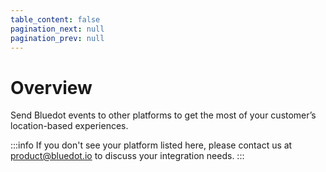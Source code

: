 ```yaml
---
table_content: false
pagination_next: null
pagination_prev: null
---
```



Overview
============

Send Bluedot events to other platforms to get the most of your customer’s location-based experiences.

<div className="card-stack">

<Card 
    icon="img/icons/adobe-experience-platform.jpg"
    title="Adobe Experience Platform"
    description="Marketing Automation Platform"
    link="/integrations/Adobe%20Experience"
/>

<Card
    icon="img/icons/Airship.jpg"
    title="Airship"
    description="Customer Engagement Platform"
    link="/integrations/Airship/Overview"
/>

<Card 
    icon="img/icons/AttentiveLogo-e1656046793109.png"
    title="Attentive"
    description="Text Message Marketing Platform"
    link="/integrations/Attentive/Overview"
/>

<Card 
    icon="img/icons/bbot-logo-doc-site.png"
    title="Bbot"
    description="Online Ordering Platform"
    link="/integrations/Bbot"
/>

<Card 
    icon="img/icons/Braze.jpg"
    title="Braze"
    description="Customer Engagement Platform"
    link="/integrations/Braze/Overview"
/>

<Card 
    icon="img/icons/Clevertap.jpg"
    title="Clevertap"
    description="Omnichannel Customer Engagement Platform"
    link="/integrations/Clevertap/Overview"
/>

<Card 
    icon="img/icons/doordash_logo.svg"
    title="Doordash"
    description="Online Ordering System"
    link="/integrations/Doordash"
/>

<Card 
    icon="img/icons/flipdish_logo.png"
    title="Flipdish"
    description="Online Ordering System"
    link="/integrations/Flipdish"
/>

<Card 
    icon="img/icons/incentivio-docs-logo.jpg"
    title="Incentivio"
    description="Online Order Platform"
    link="/integrations/Incentivio"
/>

<Card 
    icon="img/icons/klaviyo-icon.png"
    title="Klaviyo"
    description="Marketing Automation Platform"
    link="/integrations/Klaviyo"
/>

<Card 
    icon="img/icons/Mobivity.jpg"
    title="Mobivity"
    description="Text Message Marketing Platform"
    link="/integrations/Mobivity"
/>

<Card 
    icon="img/icons/mParticle.jpg"
    title="mParticle"
    description="Customer Data Infrastructure"
    link="/integrations/mParticle"
/>

<Card 
    icon="img/icons/olo-logo-e1653006147132.jpg"
    title="Olo"
    description="Online Order Management"
    link="/integrations/Olo"
/>

<Card 
    icon="img/icons/One-Signal-Logo-e1655949094402.png"
    title="OneSignal"
    description="Customer Engagement Platform"
    link="/integrations/OneSignal"
/>

<Card 
    icon="img/icons/Oracle.jpg"
    title="Oracle Responsys"
    description="Marketing Automation Platform"
    link="/integrations/Oracle%20Responsys/Overview"
/>

<Card 
    icon="img/icons/Oracle.jpg"
    title="Oracle Simphony"
    description="Point of Sale System"
    link="/integrations/Oracle%20Simphony"
/>

<Card 
    icon="img/icons/Raydiant.jpg"
    title="Raydiant"
    description="Personalized digital screens."
    link="/integrations/Raydiant"
/>

<Card 
    icon="img/icons/safegrahp_logo_docs.png"
    title="SafeGraph"
    description="Geospatial Data"
    link="/integrations/SafeGraph"
/>

<Card 
    icon="img/icons/Salesforce.jpg"
    title="Salesforce Marketing Cloud"
    description="Marketing Automation Platform"
    link="/integrations/Salesforce/Overview"
/>  

<Card 
    icon="img/icons/segment-1-e1623221733847.png"
    title="Segment"
    description="Customer Data Infrastructure"
    link="/integrations/Segment"
/>

<Card 
    icon="img/icons/tealium-logo.jpg"
    title="Tealium"
    description="Customer Data Platform"
    link="/integrations/Tealium"
/>
</div>

:::info
If you don't see your platform listed here, please contact us at [product@bluedot.io](mailto:product@bluedot.io) to discuss your integration needs.
:::